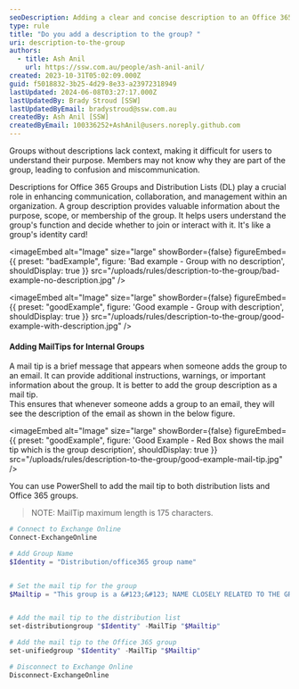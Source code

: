 ```yaml
---
seoDescription: Adding a clear and concise description to an Office 365 Group or Distribution List enhances communication, collaboration, and management within an organization by providing context about its purpose and scope.
type: rule
title: "Do you add a description to the group? "
uri: description-to-the-group
authors:
  - title: Ash Anil
    url: https://ssw.com.au/people/ash-anil-anil/
created: 2023-10-31T05:02:09.000Z
guid: f5018832-3b25-4d29-8e33-a23972318949
lastUpdated: 2024-06-08T03:27:17.000Z
lastUpdatedBy: Brady Stroud [SSW]
lastUpdatedByEmail: bradystroud@ssw.com.au
createdBy: Ash Anil [SSW]
createdByEmail: 100336252+AshAnil@users.noreply.github.com
---
```


Groups without descriptions lack context, making it difficult for users to understand their purpose.
Members may not know why they are part of the group, leading to confusion and miscommunication.

Descriptions for Office 365 Groups and Distribution Lists (DL) play a crucial role in enhancing communication, collaboration, and management within an organization.
A group description provides valuable information about the purpose, scope, or membership of the group. It helps users understand the group's function and decide whether to join or interact with it. It's like a group's identity card!

<imageEmbed
  alt="Image"
  size="large"
  showBorder={false}
  figureEmbed={{
    preset: "badExample",
    figure: 'Bad example - Group with no description',
    shouldDisplay: true
  }}
  src="/uploads/rules/description-to-the-group/bad-example-no-description.jpg"
/>

<imageEmbed
  alt="Image"
  size="large"
  showBorder={false}
  figureEmbed={{
    preset: "goodExample",
    figure: 'Good example - Group with description',
    shouldDisplay: true
  }}
  src="/uploads/rules/description-to-the-group/good-example-with-description.jpg"
/>

#### Adding MailTips for Internal Groups

A mail tip is a brief message that appears when someone adds the group to an email. It can provide additional instructions, warnings, or important information about the group. It is better to add the group description as a mail tip.\
This ensures that whenever someone adds a group to an email, they will see the description of the email as shown in the below figure.

<imageEmbed
  alt="Image"
  size="large"
  showBorder={false}
  figureEmbed={{
    preset: "goodExample",
    figure: 'Good Example - Red Box shows the mail tip which is the group description',
    shouldDisplay: true
  }}
  src="/uploads/rules/description-to-the-group/good-example-mail-tip.jpg"
/>

You can use PowerShell to add the mail tip to both distribution lists and Office 365 groups.

> NOTE: MailTip maximum length is 175 characters.

```powershell
# Connect to Exchange Online
Connect-ExchangeOnline

# Add Group Name
$Identity = "Distribution/office365 group name"


# Set the mail tip for the group
$Mailtip = "This group is a &#123;&#123; NAME CLOSELY RELATED TO THE GROUP NAME &#125;&#125; group for &#123;&#123; REASON FOR GROUP EXISTING &#125;&#125;. Goal: &#123;&#123; WHAT IS THE GOAL/OBJECTIVE OF THE GROUP &#125;&#125;."


# Add the mail tip to the distribution list
set-distributiongroup "$Identity" -MailTip "$Mailtip"

# Add the mail tip to the Office 365 group
set-unifiedgroup "$Identity" -MailTip "$Mailtip"

# Disconnect to Exchange Online
Disconnect-ExchangeOnline
```
